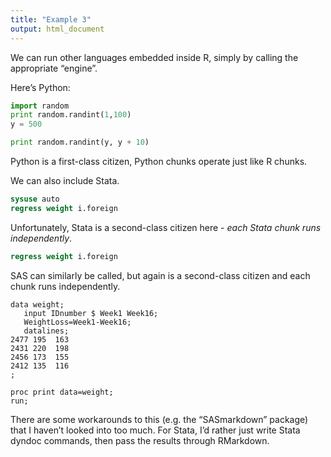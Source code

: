 ```yaml
---
title: "Example 3"
output: html_document
---
```


We can run other languages embedded inside R, simply by calling the appropriate "engine".

Here's Python:

```python
import random
print random.randint(1,100)
y = 500
```

```python
print random.randint(y, y + 10)
```

Python is a first-class citizen, Python chunks operate just like R chunks.

We can also include Stata.

```stata
sysuse auto
regress weight i.foreign
```

Unfortunately, Stata is a second-class citizen here - *each Stata chunk runs independently*.

```stata
regress weight i.foreign
```

SAS can similarly be called, but again is a second-class citizen and each chunk runs independently.

```sas
data weight; 
   input IDnumber $ Week1 Week16;
   WeightLoss=Week1-Week16;
   datalines;
2477 195  163
2431 220  198
2456 173  155
2412 135  116
;            

proc print data=weight;
run; 
```

There are some workarounds to this (e.g. the "SASmarkdown" package) that I haven't looked into too much. For Stata, I'd rather just write Stata dyndoc commands, then pass the results through RMarkdown.